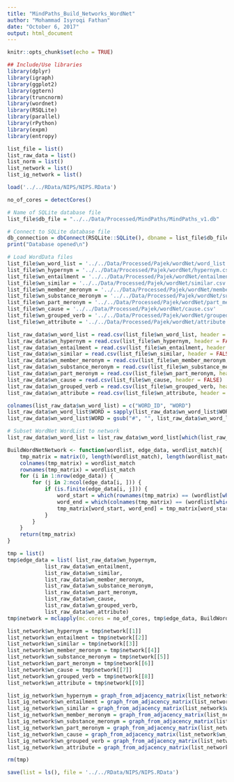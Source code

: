 ```yaml
---
title: "MindPaths_Build_Networks_WordNet"
author: "Mohammad Isyroqi Fathan"
date: "October 6, 2017"
output: html_document
---
```


```r
knitr::opts_chunk$set(echo = TRUE)
```

```r
## Include/Use libraries
library(dplyr)
library(igraph)
library(ggplot2)
library(ggtern)
library(truncnorm)
library(wordnet)
library(RSQLite)
library(parallel)
library(rPython)
library(expm)
library(entropy)
```

```r
list_file = list()
list_raw_data = list()
list_norm = list()
list_network = list()
list_ig_network = list()
```

```r
load('../../RData/NIPS/NIPS.RData')
```

```r
no_of_cores = detectCores()
```

```r
# Name of SQLite database file
list_file$db_file = "../../Data/Processed/MindPaths/MindPaths_v1.db"

# Connect to SQLite database file
db_connection = dbConnect(RSQLite::SQLite(), dbname = list_file$db_file)
print("Database opened\n")
```

```r
# Load WordData files
list_file$wn_word_list = '../../Data/Processed/Pajek/wordNet/word_list.csv'
list_file$wn_hypernym = '../../Data/Processed/Pajek/wordNet/hypernym.csv'
list_file$wn_entailment = '../../Data/Processed/Pajek/wordNet/entailment.csv'
list_file$wn_similar = '../../Data/Processed/Pajek/wordNet/similar.csv'
list_file$wn_member_meronym = '../../Data/Processed/Pajek/wordNet/member_meronym.csv'
list_file$wn_substance_meronym = '../../Data/Processed/Pajek/wordNet/substance_meronym.csv'
list_file$wn_part_meronym = '../../Data/Processed/Pajek/wordNet/part_meronym.csv'
list_file$wn_cause = '../../Data/Processed/Pajek/wordNet/cause.csv'
list_file$wn_grouped_verb = '../../Data/Processed/Pajek/wordNet/grouped_verb.csv'
list_file$wn_attribute = '../../Data/Processed/Pajek/wordNet/attribute.csv'

list_raw_data$wn_word_list = read.csv(list_file$wn_word_list, header = FALSE)
list_raw_data$wn_hypernym = read.csv(list_file$wn_hypernym, header = FALSE)
list_raw_data$wn_entailment = read.csv(list_file$wn_entailment, header = FALSE)
list_raw_data$wn_similar = read.csv(list_file$wn_similar, header = FALSE)
list_raw_data$wn_member_meronym = read.csv(list_file$wn_member_meronym, header = FALSE)
list_raw_data$wn_substance_meronym = read.csv(list_file$wn_substance_meronym, header = FALSE)
list_raw_data$wn_part_meronym = read.csv(list_file$wn_part_meronym, header = FALSE)
list_raw_data$wn_cause = read.csv(list_file$wn_cause, header = FALSE)
list_raw_data$wn_grouped_verb = read.csv(list_file$wn_grouped_verb, header = FALSE)
list_raw_data$wn_attribute = read.csv(list_file$wn_attribute, header = FALSE)

colnames(list_raw_data$wn_word_list) = c("WORD_ID", "WORD")
list_raw_data$wn_word_list$WORD = sapply(list_raw_data$wn_word_list$WORD, as.character)
list_raw_data$wn_word_list$WORD = gsub("#", "", list_raw_data$wn_word_list$WORD)
```

```r
# Subset WordNet WordList to network
list_raw_data$wn_word_list = list_raw_data$wn_word_list[which(list_raw_data$wn_word_list$WORD %in% rownames(list_network$nelson_unweighted)), ]
```

```r
BuildWordNetNetwork <- function(wordlist, edge_data, wordlist_match){
	tmp_matrix = matrix(0, length(wordlist_match), length(wordlist_match))
	colnames(tmp_matrix) = wordlist_match
	rownames(tmp_matrix) = wordlist_match
	for (i in 1:nrow(edge_data)) {
		for (j in 2:ncol(edge_data[i, ])) {
			if (is.finite(edge_data[i, j])) {
				word_start = which(rownames(tmp_matrix) == (wordlist[which(wordlist$WORD_ID == edge_data[i, 1]), ]$WORD))
				word_end = which(colnames(tmp_matrix) == (wordlist[which(wordlist$WORD_ID == edge_data[i, j]), ]$WORD))
				tmp_matrix[word_start, word_end] = tmp_matrix[word_start, word_end] + 1
			}
		}
	}
	return(tmp_matrix)
}
```

```r
tmp = list()
tmp$edge_data = list( list_raw_data$wn_hypernym,
			list_raw_data$wn_entailment,
			list_raw_data$wn_similar,
			list_raw_data$wn_member_meronym,
			list_raw_data$wn_substance_meronym,
			list_raw_data$wn_part_meronym,
			list_raw_data$wn_cause,
			list_raw_data$wn_grouped_verb,
			list_raw_data$wn_attribute)
tmp$network = mclapply(mc.cores = no_of_cores, tmp$edge_data, BuildWordNetNetwork, wordlist = list_raw_data$wn_word_list, wordlist_match = rownames(list_network$nelson_unweighted))

list_network$wn_hypernym = tmp$network[[1]]
list_network$wn_entailment = tmp$network[[2]]
list_network$wn_similar = tmp$network[[3]]
list_network$wn_member_meronym = tmp$network[[4]]
list_network$wn_substance_meronym = tmp$network[[5]]
list_network$wn_part_meronym = tmp$network[[6]]
list_network$wn_cause = tmp$network[[7]]
list_network$wn_grouped_verb = tmp$network[[8]]
list_network$wn_attribute = tmp$network[[9]]

list_ig_network$wn_hypernym = graph_from_adjacency_matrix(list_network$wn_hypernym)
list_ig_network$wn_entailment = graph_from_adjacency_matrix(list_network$wn_entailment)
list_ig_network$wn_similar = graph_from_adjacency_matrix(list_network$wn_similar)
list_ig_network$wn_member_meronym = graph_from_adjacency_matrix(list_network$wn_member_meronym)
list_ig_network$wn_substance_meronym = graph_from_adjacency_matrix(list_network$wn_substance_meronym)
list_ig_network$wn_part_meronym = graph_from_adjacency_matrix(list_network$wn_part_meronym)
list_ig_network$wn_cause = graph_from_adjacency_matrix(list_network$wn_cause)
list_ig_network$wn_grouped_verb = graph_from_adjacency_matrix(list_network$wn_grouped_verb)
list_ig_network$wn_attribute = graph_from_adjacency_matrix(list_network$wn_attribute)

rm(tmp)
```

```r
save(list = ls(), file = '../../RData/NIPS/NIPS.RData')
```
